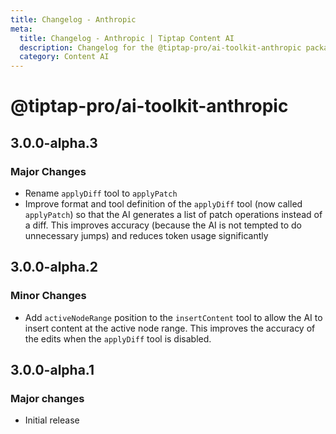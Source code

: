 ```yaml
---
title: Changelog - Anthropic
meta:
  title: Changelog - Anthropic | Tiptap Content AI
  description: Changelog for the @tiptap-pro/ai-toolkit-anthropic package
  category: Content AI
---
```


# @tiptap-pro/ai-toolkit-anthropic

## 3.0.0-alpha.3

### Major Changes

- Rename `applyDiff` tool to `applyPatch`
- Improve format and tool definition of the `applyDiff` tool (now called `applyPatch`) so that the AI generates a list of patch operations instead of a diff. This improves accuracy (because the AI is not tempted to do unnecessary jumps) and reduces token usage significantly

## 3.0.0-alpha.2

### Minor Changes

- Add `activeNodeRange` position to the `insertContent` tool to allow the AI to insert content at the active node range. This improves the accuracy of the edits when the `applyDiff` tool is disabled.

## 3.0.0-alpha.1

### Major changes

- Initial release
